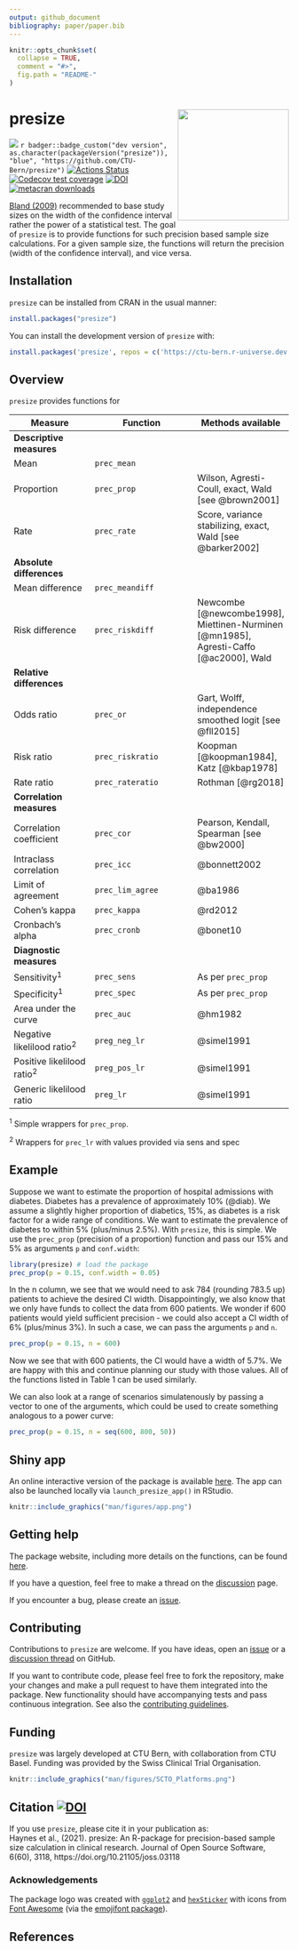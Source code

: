 ```yaml
---
output: github_document
bibliography: paper/paper.bib
---
```


<!-- README.md is generated from README.Rmd. Please edit that file -->

```r
knitr::opts_chunk$set(
  collapse = TRUE,
  comment = "#>",
  fig.path = "README-"
)
```

# presize <img src='man/figures/logo.png' align="right" width="200">


[![](https://www.r-pkg.org/badges/version/presize?color=green)](https://cran.r-project.org/package=presize) 
`r badger::badge_custom("dev version", as.character(packageVersion("presize")), "blue", "https://github.com/CTU-Bern/presize")`
[![Actions Status](https://github.com/CTU-Bern/presize/workflows/R-CMD-fullcheck/badge.svg)](https://github.com/CTU-Bern/presize/actions)
[![Codecov test coverage](https://codecov.io/gh/CTU-Bern/presize/branch/master/graph/badge.svg)](https://codecov.io/gh/CTU-Bern/presize?branch=master)
[![DOI](https://joss.theoj.org/papers/10.21105/joss.03118/status.svg)](https://doi.org/10.21105/joss.03118)
[![metacran downloads](https://cranlogs.r-pkg.org/badges/grand-total/presize)](https://cran.r-project.org/package=presize)

[Bland (2009)](https://www.bmj.com/content/339/bmj.b3985) recommended to
base study sizes on the width of the confidence interval rather the power of 
a statistical test. The goal of `presize` is to provide functions for such 
precision based sample size calculations. For a given sample size, the 
functions will return the precision (width of the confidence interval), and 
vice versa.

## Installation

`presize` can be installed from CRAN in the usual manner:

```r
install.packages("presize")
```


You can install the development version of `presize` with:

```r
install.packages('presize', repos = c('https://ctu-bern.r-universe.dev', 'https://cloud.r-project.org'))
```

## Overview
`presize` provides functions for

Measure | Function | Methods available 
-------- | ---------- | --------
**Descriptive measures** | |
Mean | `prec_mean` |
Proportion | `prec_prop` | Wilson, Agresti-Coull, exact, Wald [see @brown2001]
Rate | `prec_rate` | Score, variance stabilizing, exact, Wald [see @barker2002]
**Absolute differences** | |
Mean difference | `prec_meandiff` |
Risk difference | `prec_riskdiff` | Newcombe [@newcombe1998], Miettinen-Nurminen [@mn1985], Agresti-Caffo [@ac2000], Wald
**Relative differences** | |
Odds ratio | `prec_or` | Gart, Wolff, independence smoothed logit [see @fll2015]
Risk ratio | `prec_riskratio` | Koopman [@koopman1984], Katz [@kbap1978]
Rate ratio | `prec_rateratio` | Rothman [@rg2018]
**Correlation measures** | |
Correlation coefficient | `prec_cor` | Pearson, Kendall, Spearman [see @bw2000]
Intraclass correlation | `prec_icc` | @bonnett2002
Limit of agreement | `prec_lim_agree` | @ba1986
Cohen's kappa | `prec_kappa` | @rd2012
Cronbach’s alpha | `prec_cronb` | @bonet10
**Diagnostic measures** | |
Sensitivity<sup>1</sup> | `prec_sens` | As per `prec_prop`
Specificity<sup>1</sup> | `prec_spec` | As per `prec_prop`
Area under the curve | `prec_auc` | @hm1982
Negative likelilood ratio<sup>2</sup> | `preg_neg_lr` | @simel1991
Positive likelilood ratio<sup>2</sup> | `preg_pos_lr` | @simel1991
Generic likelilood ratio | `preg_lr` | @simel1991

<sup>1</sup> Simple wrappers for `prec_prop`.

<sup>2</sup> Wrappers for `prec_lr` with values provided via sens and spec

## Example

Suppose we want to estimate the proportion of hospital admissions with diabetes. 
Diabetes has a prevalence of approximately 10% (@diab). We assume a 
slightly higher proportion of diabetics, 
15%, as diabetes is a risk factor for a wide range of conditions. We want to 
estimate the prevalence of diabetes to within 5% (plus/minus 2.5%). With `presize`,
this is simple. We use the `prec_prop` (precision of a proportion) function and pass 
our 15% and 5% as arguments `p` and `conf.width`:

```r
library(presize) # load the package
prec_prop(p = 0.15, conf.width = 0.05)
```


In the n column, we see that we would need to ask 784 (rounding 783.5 up) patients to achieve the desired CI width. 
Disappointingly, we also know that we only have funds to collect the data from 
600 patients. 
We wonder if 600 patients would yield sufficient precision - we could 
also accept a CI width of 6% (plus/minus 3%).
In such a case, we can pass the arguments `p` and `n`.

```r
prec_prop(p = 0.15, n = 600)
```

Now we see that with 600 patients, the CI would have a width of 
5.7%. We are happy with this and continue planning our study with those values. 
All of the functions listed in Table 1 can be used similarly.

We can also look at a range of scenarios simulatenously by passing a vector to 
one of the arguments, which could be used to create something analogous to a 
power curve: 

```r
prec_prop(p = 0.15, n = seq(600, 800, 50))
```


## Shiny app

An online interactive version of the package is available [here](https://shiny.ctu.unibe.ch/presize). The app can also be launched locally via `launch_presize_app()` in RStudio.

```r
knitr::include_graphics("man/figures/app.png")
```

## Getting help

The package website, including more details on the functions, can be found [here](https://ctu-bern.github.io/presize/).

If you have a question, feel free to make a thread on the [discussion](https://github.com/CTU-Bern/presize/discussions) page.

If you encounter a bug, please create an [issue](https://github.com/CTU-Bern/presize/issues).

## Contributing

Contributions to `presize` are welcome. If you have ideas, open an [issue](https://github.com/CTU-Bern/presize/issues) or a [discussion thread](https://github.com/CTU-Bern/presize/discussions) on GitHub. 

If you want to contribute code, please feel free to fork the repository, make your changes and make a pull request to have them integrated into the package.  New functionality should have accompanying tests and pass continuous integration. See also the [contributing guidelines](https://github.com/CTU-Bern/presize/blob/master/CONTRIBUTING.md).

## Funding

`presize` was largely developed at CTU Bern, with collaboration from CTU Basel. Funding was provided by the Swiss Clinical Trial Organisation.

```r
knitr::include_graphics("man/figures/SCTO_Platforms.png")
```

<!-- ![](man/fig/scto_ctu_member_cmyk.jpg) -->

## Citation [![DOI](https://joss.theoj.org/papers/10.21105/joss.03118/status.svg)](https://doi.org/10.21105/joss.03118)

If you use `presize`, please cite it in your publication as:  
Haynes et al., (2021). presize: An R-package for precision-based sample size calculation in clinical research. Journal of Open Source Software, 6(60), 3118, https://doi.org/10.21105/joss.03118


### Acknowledgements

The package logo was created with [`ggplot2`](https://ggplot2.tidyverse.org/) and [`hexSticker`](https://github.com/GuangchuangYu/hexSticker) with icons from [Font Awesome](https://fontawesome.com/) (via the [emojifont package](https://github.com/GuangchuangYu/emojifont)).

## References
